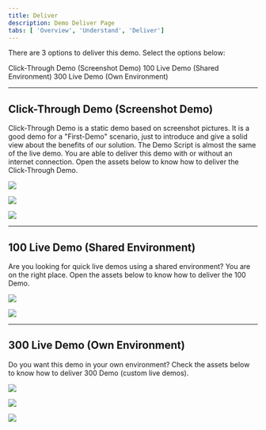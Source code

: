 ```yaml
---
title: Deliver
description: Demo Deliver Page
tabs: [ 'Overview', 'Understand', 'Deliver']
---
```



There are 3 options to deliver this demo. Select the options below:

<AnchorLinks>
  <AnchorLink>Click-Through Demo (Screenshot Demo)</AnchorLink>
  <AnchorLink>100 Live Demo (Shared Environment)</AnchorLink>
  <AnchorLink>300 Live Demo (Own Environment)</AnchorLink>
</AnchorLinks>

***

## Click-Through Demo (Screenshot Demo)

Click-Through Demo is a static demo based on screenshot pictures. It is a good demo for a "First-Demo" scenario, just to introduce and give a solid view about the benefits of our solution. The Demo Script is almost the same of the live demo. You are able to deliver this demo with or without an internet connection. Open the assets below to know how to deliver the Click-Through Demo.

<Row>

<Column colLg={4} colMd={4} noGutterMdLeft>
<ArticleCard
    color="dark"
    title="Online Demo Link"
    href="https://ibm.invisionapp.com/share/2SO0YKSA74R"
    author="Access the Online Demo"
    actionIcon="arrowRight"
    >

![](images/lab.png)

</ArticleCard>
</Column>

<Column colLg={4} colMd={4} noGutterMdLeft>
<ArticleCard
    color="dark"
    title="Offline Demo File"
    href="https://ibm.box.com/s/rfa27hwvvjn3jo5pu8m4f8kizn9b3gp2"
    author="Download the Offline Demo File"
    actionIcon="arrowRight"
    >

![](images/lab.png)

</ArticleCard>
</Column>

<Column colLg={4} colMd={4} noGutterMdLeft>
<ArticleCard
    color="dark"
    title="Click-Through Demo Script"
    href="/salesdemos/carrepair-new/click-demoscript"
    author="How to deliver the Demo"
    actionIcon="arrowRight"
    >

![](images/lecture.png)

</ArticleCard>
</Column>

</Row>



***

## 100 Live Demo (Shared Environment)

Are you looking for quick live demos using a shared environment? You are on the right place. Open the assets below to know how to deliver the 100 Demo.

<Row>

<Column colLg={4} colMd={4} noGutterMdLeft>
<ArticleCard
    color="dark"
    title="Requesting Access to the Shared Demo Environment"
    href="https://ibm-garage-tsa.github.io/cp4i-demohub/cp4i-on-roks/outcomes"
    author="Steps to access your CP4I Demo Environment"
    actionIcon="arrowRight"
    >

![](images/lab.png)

</ArticleCard>
</Column>

<Column colLg={4} colMd={4} noGutterMdLeft>
<ArticleCard
    color="dark"
    title="101 Demo Script"
    href="/salesdemos/carrepair-new/100-demoscript"
    author="How to deliver the Demo"
    actionIcon="arrowRight"
    >

![](images/lecture.png)

</ArticleCard>
</Column>

</Row>

***

## 300 Live Demo (Own Environment)

Do you want this demo in your own environment? Check the assets below to know how to deliver 300 Demo (custom live demos).

<Row>

<Column colLg={4} colMd={4} noGutterMdLeft>
<ArticleCard
    color="dark"
    title="Requesting your Demo Environment"
    href="https://ibm-garage-tsa.github.io/cp4i-demohub/cp4i-on-roks/"
    author="Steps to request your CP4I Demo Environment"
    actionIcon="arrowRight"
    >

![](images/lab.png)

</ArticleCard>
</Column>

<Column colLg={4} colMd={4} noGutterMdLeft>
<ArticleCard
    color="dark"
    title="Preparing your Environment"
    href="/salesdemos/carrepair-new/prepare"
    author="Prerequisites and steps to configure your Demo Environment"
    actionIcon="arrowRight"
    >

![](images/cookbook.png)

</ArticleCard>
</Column>

<Column colLg={4} colMd={4} noGutterMdLeft>
<ArticleCard
    color="dark"
    title="300 Demo Script"
    href="/salesdemos/carrepair-new/300-demoscript"
    author="How to deliver the Demo"
    actionIcon="arrowRight"
    >

![](images/lecture.png)

</ArticleCard>
</Column>


</Row>
